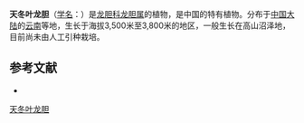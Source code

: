 {{Speciesbox
| name = 天冬叶龙胆
| status = 
| status_system = 
| image =
| genus = Gentiana
| species = asparagoides
| authority = T. N. Ho
}}

'''天冬叶龙胆'''（[[学名|学名]]：{{lang|la|''Gentiana asparagoides''}}）是[[龙胆科|龙胆科]][[龙胆属|龙胆属]]的植物，是中国的特有植物。分布于[[中国大陆|中国大陆]]的[[云南|云南]]等地，生长于海拔3,500米至3,800米的地区，一般生长在高山沼泽地，目前尚未由人工引种栽培。

== 参考文献 ==
<div class="references-small">
* {{cite web| url =http://www.bioinfo.cn/db05/KmzwSpecies.php?action=view&id=9182| title =天冬叶龙胆| work =《中国高等植物数据库全库》| publisher =中国科学院微生物研究所| author =昆明植物研究所| accessdate =2009-02-24| deadurl =yes| archiveurl =https://web.archive.org/web/20160305021535/http://www.bioinfo.cn/db05/KmzwSpecies.php?action=view&id=9182| archivedate =2016-03-05}}
</div>
{{Taxonbar|from=Q10939159}}

[[Category:龙胆属|天冬叶龙胆]]


{{植物小作品}}